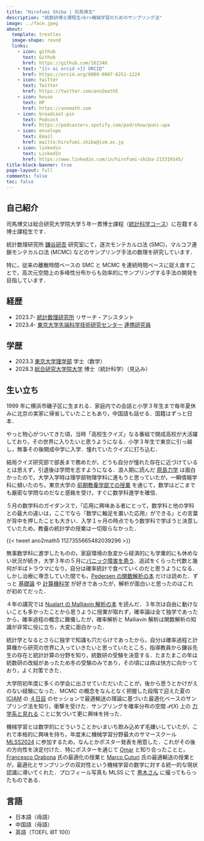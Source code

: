 ```yaml
---
title: "Hirofumi Shiba | 司馬博文"
description: "統数研博士課程生<br>機械学習のためのサンプリング法"
image: ../face.jpeg
about:
  template: trestles
  image-shape: round
  links:
    - icon: github
      text: Github
      href: https://github.com/162348
    - text: "{{< ai orcid >}} ORCID"
      href: https://orcid.org/0009-0007-8251-1224
    - icon: twitter
      text: Twitter
      href: https://twitter.com/ano2math5
    - icon: house
      text: HP
      href: https://anomath.com
    - icon: broadcast-pin
      text: Podcast
      href: https://podcasters.spotify.com/pod/show/puni-upa
    - icon: envelope
      text: Email
      href: mailto:hirofumi.shiba@ism.ac.jp
    - icon: linkedin
      text: LinkedIn
      href: https://www.linkedin.com/in/hirofumi-shiba-213319145/
title-block-banner: true
page-layout: full
comments: false
toc: false
---
```


## 自己紹介

司馬博文は総合研究大学院大学５年一貫博士課程（[統計科学コース](https://www.ism.ac.jp/senkou/)）に在籍する博士課程生です．

統計数理研究所 [鎌谷研吾](https://sites.google.com/view/kengokamatani/home) 研究室にて，逐次モンテカルロ法 (SMC)，マルコフ連鎖モンテカルロ法 (MCMC) などのサンプリング手法の数理を研究しています．

特に，従来の離散時間ベースの SMC と MCMC を連続時間ベースに捉え直すことで，高次元空間上の多峰性分布からも効率的にサンプリングする手法の開発を目指しています．

## 経歴

* 2023.7- [統計数理研究所](https://www.ism.ac.jp/) リサーチ・アシスタント
* 2023.4- [東京大学先端科学技術研究センター](https://www.rcast.u-tokyo.ac.jp/ja/index.html) [連携研究員](https://esrp.rcast.u-tokyo.ac.jp/experts/hirofumi-shiba/)

## 学歴

* 2023.3 [東京大学理学部](https://www.ms.u-tokyo.ac.jp/index-j.html) 学士（数学）
* 2028.3 [総合研究大学院大学](https://www.soken.ac.jp/) 博士（統計科学）（見込み）

## 生い立ち

1999 年に横浜市磯子区に生まれる．家庭内での会話と小学３年生まで毎年夏休みに北京の実家に帰省していたこともあり，中国語も話せる．国籍はずっと日本．

やっと物心がついてきた頃，当時「高校生クイズ」なる番組で開成高校が大活躍しており，その世界に入りたいと思うようになる．小学３年生で東京に引っ越し，無事その後開成中学に入学．憧れていたクイズに打ち込む．

結局クイズ研究部で部長まで務めたが，どうも自分が憧れた存在に近づけているとは思えず，引退後は学問を志すようになる．浪人期に読んだ [原島力学](https://www.shokabo.co.jp/mybooks/ISBN978-4-7853-2020-1.htm) は面白かったので，大学入学時は理学部物理学科に進もうと思っていたが，一瞬情報学科に傾いたのち，東京大学の [前期教養学部での授業](../posts/2023/Life/BookRecommendation.qmd#sec-freshman) を通じて，数学はどこまでも厳密な学問なのだなと感銘を受け，すぐに数学科進学を確信．

５月の数学科のガイダンスで，「応用に興味ある者にとって，数学科と他の学科との最大の違いは，ここでなら『数学に軸足を置いた応用』ができる」との言葉が背中を押したことも大きい．入学１ヶ月の時点でもう数学科で学ぼうと決意していたため，教養の統計学の授業は一切取らなかった．

{{< tweet ano2math5 1127355665482039296 >}}

無事数学科に進学したものの，家庭環境の急変から経済的にも学業的にも休めない状況が続き，大学３年の５月に[パニック障害を患う](../posts/2023/Life/MentalHealth.qmd)．追試をくらった代数と幾何が半ばトラウマになり，自分は確率統計で食べていくのだと思うようになる．しかし治療に専念していた間でも，[Pedersen の関数解析の本](https://link.springer.com/book/10.1007/978-1-4612-1007-8) だけは読めた．ずっと [基礎論](https://www.utp.or.jp/book/b561895.html) や [計算機科学](https://booksite.elsevier.com/patterson/index.php) が好きであったが，解析が面白いと思ったのはこれが初めてだった．

４年の講究では [Nualart の Malliavin 解析の本](https://www.cambridge.org/core/books/introduction-to-malliavin-calculus/8E17E009769FE6797351721C024BDCAE) を読んだ．３年次は自由に動けないことも多かったことから思うように授業が取れず，確率論は全て独学であったから，確率過程の概念に難儀したが，確率解析と Malliavin 解析は関数解析の知識が非常に役に立ち，大変に面白かった．

統計学となるとさらに独学で知識も穴だらけであったから，自分は確率過程と計算機から研究の世界に入っていきたいと思っていたところ，指導教員から鎌谷先生の存在と統計計算の分野を知り，統数研の受験を決意する．たまたまこの年は統数研の改組があったため冬の受験のみであり，その頃には病は快方に向かっており，よく対策できた．

大学院初年度に多くの学会に出させていただいたことが，後から思うとかけがえのない経験になった．MCMC の概念をなんとなく把握した段階で迎えた夏の [ICIAM](https://iciam2023.org/) の [４日目](https://iciam2023.org/registered_data?id=00837) のセッションで最適輸送の理論に基づいた最適化ベースのサンプリング法を知り，衝撃を受けた．サンプリングを確率分布の空間 $\mathcal{P}(X)$ 上の [力学系と見れる](../posts/2024/Process/ResidualWaitingTime.qmd) ことに気づいて更に興味を持った．

機械学習とは数学的にどういうことかいまいち飲み込めず毛嫌いしていたが，これで本格的に興味を持ち，年度末に機械学習分野最大のサマースクール [MLSS2024](/static/Sessions.qmd#sec-MLSS2024) に参加するため，なんとかポスター発表を用意した．これがその後の方向性を決定付けた．特にポスターを通じて [Omar](https://l-omar-chehab.github.io/) と知り合ったことと，[Francesco Orabona](https://francesco.orabona.com/) 氏の最適化の授業と [Marco Cuturi](https://marcocuturi.net/) 氏の最適輸送の授業とが，最適化とサンプリングの双対性という機械学習の数学に対する統一的な現状認識に導いてくれた．プロフィール写真も MLSS にて [黒木さん](https://sites.google.com/view/yuko-kuroki/japanese) に撮ってもらったものである．

## 言語

* 日本語（母語）
* 中国語（母語）
* 英語（TOEFL iBT 100）
